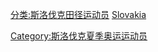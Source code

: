 [[分类:斯洛伐克田径运动员|分类:斯洛伐克田径运动员]]
[[分类:各国奥运田径运动员|Slovakia]]
[[Category:斯洛伐克夏季奥运运动员|Category:斯洛伐克夏季奥运运动员]]